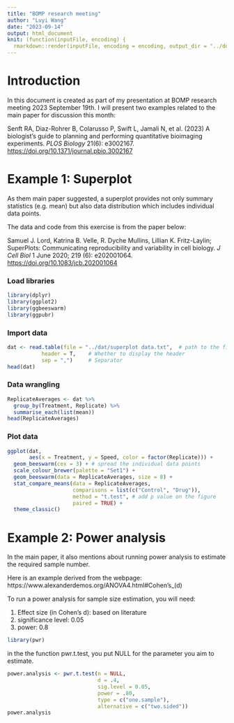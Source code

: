 ```yaml
---
title: "BOMP research meeting"
author: "Luyi Wang"
date: "2023-09-14"
output: html_document
knit: (function(inputFile, encoding) {
  rmarkdown::render(inputFile, encoding = encoding, output_dir = "../docs") })
---
```


# Introduction

In this document is created as part of my presentation at BOMP research meeting 2023 September 19th. I will present two examples related to the main paper for discussion this month:

Senft RA, Diaz-Rohrer B, Colarusso P, Swift L, Jamali N, et al. (2023) A biologist's guide to planning and performing quantitative bioimaging experiments. *PLOS Biology* 21(6): e3002167. <https://doi.org/10.1371/journal.pbio.3002167>

# Example 1: Superplot

As them main paper suggested, a superplot provides not only summary statistics (e.g. mean) but also data distribution which includes individual data points.

The data and code from this exercise is from the paper below:

Samuel J. Lord, Katrina B. Velle, R. Dyche Mullins, Lillian K. Fritz-Laylin; SuperPlots: Communicating reproducibility and variability in cell biology. *J Cell Biol* 1 June 2020; 219 (6): e202001064. <https://doi.org/10.1083/jcb.202001064>

### Load libraries

```r
library(dplyr)
library(ggplot2)
library(ggbeeswarm)
library(ggpubr)
```

### Import data

```r
dat <- read.table(file = "../dat/superplot data.txt",  # path to the file
           header = T,    # Whether to display the header
           sep = ",")     # Separator
head(dat)
```

### Data wrangling

```r
ReplicateAverages <- dat %>% 
  group_by(Treatment, Replicate) %>% 
  summarise_each(list(mean))
head(ReplicateAverages)
```

### Plot data

```r
ggplot(dat, 
       aes(x = Treatment, y = Speed, color = factor(Replicate))) + 
  geom_beeswarm(cex = 3) + # spread the individual data points
  scale_colour_brewer(palette = "Set1") + 
  geom_beeswarm(data = ReplicateAverages, size = 8) + 
  stat_compare_means(data = ReplicateAverages, 
                     comparisons = list(c("Control", "Drug")), 
                     method = "t.test", # add p value on the figure
                     paired = TRUE) +
  theme_classic()
```

# Example 2: Power analysis

In the main paper, it also mentions about running power analysis to estimate the required sample number.

Here is an example derived from the webpage: https://www.alexanderdemos.org/ANOVA4.html#Cohen’s_(d)

To run a power analysis for sample size estimation, you will need:

1. Effect size (in Cohen’s d): based on literature 
2. significance level: 0.05
3. power: 0.8

```r
library(pwr)
```

in the the function pwr.t.test, you put NULL for the parameter you aim to estimate.

```r
power.analysis <- pwr.t.test(n = NULL, 
                             d = .4, 
                             sig.level = 0.05,
                             power = .80, 
                             type = c("one.sample"), 
                             alternative = c("two.sided"))
power.analysis
```

